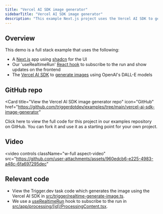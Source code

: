 ```yaml
---
title: "Vercel AI SDK image generator"
sidebarTitle: "Vercel AI SDK image generator"
description: "This example Next.js project uses the Vercel AI SDK to generate images from a prompt."
---
```



## Overview

This demo is a full stack example that uses the following:

- A [Next.js](https://nextjs.org/) app using [shadcn](https://ui.shadcn.com/) for the UI
- Our 'useRealtimeRun' [React hook](https://trigger.dev/docs/frontend/react-hooks/realtime) to subscribe to the run and show updates on the frontend
- The [Vercel AI SDK](https://sdk.vercel.ai/docs/introduction) to [generate images](https://sdk.vercel.ai/docs/ai-sdk-core/image-generation) using OpenAI's DALL-E models

## GitHub repo

<Card
  title="View the Vercel AI SDK image generator repo"
  icon="GitHub"
  href="https://github.com/triggerdotdev/examples/tree/main/vercel-ai-sdk-image-generator"
>
  Click here to view the full code for this project in our examples repository on GitHub. You can
  fork it and use it as a starting point for your own project.
</Card>

## Video

<video
  controls
  className="w-full aspect-video"
  src="https://github.com/user-attachments/assets/960edcb6-e225-4983-a48c-6fa697295dec"
></video>

## Relevant code

- View the Trigger.dev task code which generates the image using the Vercel AI SDK in [src/trigger/realtime-generate-image.ts](https://github.com/triggerdotdev/examples/tree/main/vercel-ai-sdk-image-generator/src/trigger/realtime-generate-image.ts).
- We use a [useRealtimeRun](https://trigger.dev/docs/frontend/react-hooks/realtime#userealtimerun) hook to subscribe to the run in [src/app/processing/[id]/ProcessingContent.tsx](https://github.com/triggerdotdev/examples/tree/main/vercel-ai-sdk-image-generator/src/app/processing/[id]/ProcessingContent.tsx).

<RealtimeLearnMore />
